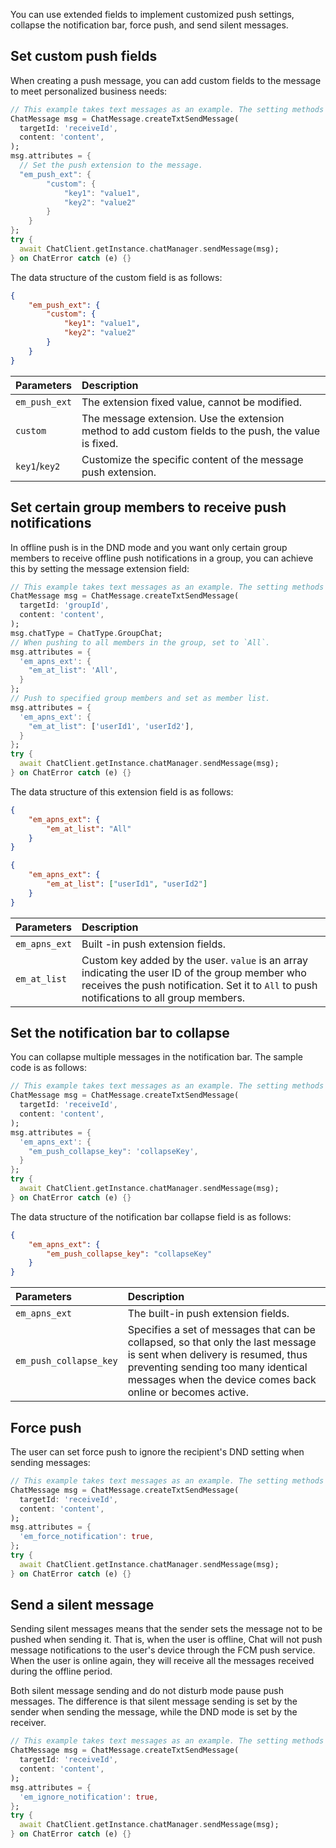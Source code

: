 <PlatformWrapper platform="flutter">

You can use extended fields to implement customized push settings, collapse the notification bar, force push, and send silent messages.

## Set custom push fields

When creating a push message, you can add custom fields to the message to meet personalized business needs:

```dart
// This example takes text messages as an example. The setting methods for message types such as pictures and files are the same.
ChatMessage msg = ChatMessage.createTxtSendMessage(
  targetId: 'receiveId',
  content: 'content',
);
msg.attributes = {
  // Set the push extension to the message.
  "em_push_ext": {
        "custom": {
            "key1": "value1",
            "key2": "value2"
        }
    }
};
try {
  await ChatClient.getInstance.chatManager.sendMessage(msg);
} on ChatError catch (e) {}
```

The data structure of the custom field is as follows:

```json
{
    "em_push_ext": {
        "custom": {
            "key1": "value1",
            "key2": "value2"
        }
    }
}
```

| Parameters              | Description                |
| :--------------- | :----------------- |
|  `em_push_ext`   | The extension fixed value, cannot be modified.     |
|  `custom`          | The message extension. Use the extension method to add custom fields to the push, the value is fixed. |
|  `key1`/`key2`     | Customize the specific content of the message push extension. |

## Set certain group members to receive push notifications

In offline push is in the DND mode and you want only certain group members to receive offline push notifications in a group, you can achieve this by setting the message extension field:

```dart
// This example takes text messages as an example. The setting methods for message types such as pictures and files are the same.
ChatMessage msg = ChatMessage.createTxtSendMessage(
  targetId: 'groupId',
  content: 'content',
);
msg.chatType = ChatType.GroupChat;
// When pushing to all members in the group, set to `All`.
msg.attributes = {
  'em_apns_ext': {
    "em_at_list": 'All',
  }
};
// Push to specified group members and set as member list.
msg.attributes = {
  'em_apns_ext': {
    "em_at_list": ['userId1', 'userId2'],
  }
};
try {
  await ChatClient.getInstance.chatManager.sendMessage(msg);
} on ChatError catch (e) {}
```

The data structure of this extension field is as follows:

```json
{
    "em_apns_ext": {
        "em_at_list": "All"
    }
}

{
    "em_apns_ext": {
        "em_at_list": ["userId1", "userId2"]
    }
}
```

| Parameters              | Description                |
| :--------------- | :----------------- |
|  `em_apns_ext` |     Built -in push extension fields. |
|  `em_at_list` |  Custom key added by the user. `value` is an array indicating the user ID of the group member who receives the push notification. Set it to `All` to push notifications to all group members. |

## Set the notification bar to collapse

You can collapse multiple messages in the notification bar. The sample code is as follows:

```dart
// This example takes text messages as an example. The setting methods for message types such as pictures and files are the same.
ChatMessage msg = ChatMessage.createTxtSendMessage(
  targetId: 'receiveId',
  content: 'content',
);
msg.attributes = {
  'em_apns_ext': {
    "em_push_collapse_key": 'collapseKey',
  }
};
try {
  await ChatClient.getInstance.chatManager.sendMessage(msg);
} on ChatError catch (e) {}
```

The data structure of the notification bar collapse field is as follows:

```json
{
    "em_apns_ext": {
        "em_push_collapse_key": "collapseKey"
    }
}
```

| Parameters              | Description                |
| :--------------- | :----------------- |
|  `em_apns_ext` |     The built-in push extension fields. |
|  `em_push_collapse_key`    | Specifies a set of messages that can be collapsed, so that only the last message is sent when delivery is resumed, thus preventing sending too many identical messages when the device comes back online or becomes active.    |

## Force push

The user can set force push to ignore the recipient's DND setting when sending messages:

```dart
// This example takes text messages as an example. The setting methods for message types such as pictures and files are the same.
ChatMessage msg = ChatMessage.createTxtSendMessage(
  targetId: 'receiveId',
  content: 'content',
);
msg.attributes = {
  'em_force_notification': true,
};
try {
  await ChatClient.getInstance.chatManager.sendMessage(msg);
} on ChatError catch (e) {}
```

## Send a silent message

Sending silent messages means that the sender sets the message not to be pushed when sending it. That is, when the user is offline, Chat will not push message notifications to the user's device through the FCM push service. When the user is online again, they will receive all the messages received during the offline period.

Both silent message sending and do not disturb mode pause push messages. The difference is that silent message sending is set by the sender when sending the message, while the DND mode is set by the receiver.

```dart
// This example takes text messages as an example. The setting methods for message types such as pictures and files are the same.
ChatMessage msg = ChatMessage.createTxtSendMessage(
  targetId: 'receiveId',
  content: 'content',
);
msg.attributes = {
  'em_ignore_notification': true,
};
try {
  await ChatClient.getInstance.chatManager.sendMessage(msg);
} on ChatError catch (e) {}
```

</PlatformWrapper>